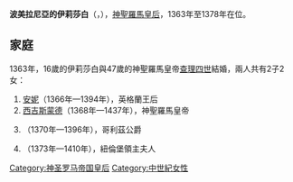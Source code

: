 {{Unreferenced|time=2020-10-08T03:37:06+00:00}}
{{Infobox royalty|consort=yes
| name         = 波美拉尼亞的伊莉莎白
| image        = Eliška Pomořanská.jpg
| succession   = 神聖羅馬皇后
| reign        = 1363年5月21日 — 1378年11月29日
| birth_date   = 1347年
| death_date   = {{Death date and age|1393|4|15|1347|df=y}}
| death_place  = [[赫拉德茨-克拉洛韦|赫拉德茨-克拉洛韦]]
| burial_place = [[聖維特主教座堂|聖維特主教座堂]]
| house        = [[格里芬家族|格里芬家族]]
| father       = [[波吉斯瓦夫五世|波吉斯瓦夫五世]]
| mother       = [[波蘭的伊莉莎白|波蘭的伊莉莎白]]
}}
'''波美拉尼亞的伊莉莎白'''（{{lang-de|Elisabeth von Pommern}}，{{bd|1347年||1393年|4月15日}}），[[神聖羅馬皇后|神聖羅馬皇后]]，1363年至1378年在位。

== 家庭 ==
1363年，16歲的伊莉莎白與47歲的神聖羅馬皇帝[[查理四世_(神聖羅馬帝國)|查理四世]]結婚，兩人共有2子2女：
# [[波希米亞的安妮|安妮]]（1366年—1394年），英格蘭王后
# [[西吉斯蒙德_(神聖羅馬帝國)|西吉斯蒙德]]（1368年—1437年），神聖羅馬皇帝
# {{le|哥利茲的約翰|John of Görlitz|約翰}}（1370年—1396年），哥利茲公爵
# {{le|波希米亞的瑪格麗特|Margaret of Bohemia, Burgravine of Nuremberg|瑪格麗特}}（1373年—1410年），紐倫堡領主夫人

[[Category:神圣罗马帝国皇后|Category:神圣罗马帝国皇后]]
[[Category:中世紀女性|Category:中世紀女性]]